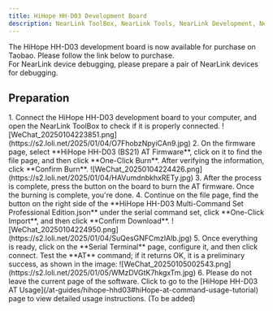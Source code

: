```yaml
---
title: HiHope HH-D03 Development Board
description: NearLink ToolBox, NearLink Tools, NearLink Development, NearLink, NearLink ToolBox, Getting Started Guide for NearLink ToolBox, HiHope, HH-D03
---
```


<Aside type="note" title="Note">The HiHope HH-D03 development board is now available for purchase on Taobao. Please follow the link below to purchase.</Aside>

<LinkCard title="HiHope HH-D03 Development Board" description="HiHope's new NearLink product, renamed and updated, click here to buy" href="//item.taobao.com/item.htm?spm=a21n57.1.item.1.1afb523cNysA3u&priceTId=2147814c17360005697057724ef740&utparam=%7B%22aplus_abtest%22%3A%22d5812445887df9b2d06c42a4c24beda2%22%7D&id=851723503790&ns=1&abbucket=8&xxc=taobaoSearch&skuId=5815298574509&pisk=gWyKHYTPQNb3bDMcK91iqAsRKlSgp8EF-yrXE40HNPUTVVvlYvfrez3Tz2cnd2v-euUzrzEPY0g7Pz3ut1X0YkkrFZDRntqFeVSTOy3IOdsSmDOCjXTLAv-IFZbceCxsTwD7-Hb5xdOs0ViIVbi5XAioADMSO4T1X0ikRQ9QPlst70oBR49Wffiq5UOIOpGs5mmWdeOIFGEs70MSPbXhyVtIrLFYf95yWe1yhKwtvX3JKVp-4R9mtqMj5L_7BDLqlkg9FL3UF5-gXkbp3lDUHrn0-O9LkoyaWcafeNHz77aS2P62rvP08-lTbs9_bv3ZG7GOA9Ztp2hxjXtJOvF788hU93S4fvaagqlC_NoTK-c-ufL1RlqtRjF8-NJS-SE_Wj2MSKDz77aS2PTd4py0HjhWoqnkOGI9aQlIbWonHzexy8btXqjdeQRr_GotoGI9aQlNbc3cvwdyafSN." target="_blank"/>

<Aside type="caution" title="Warning">For NearLink device debugging, please prepare a pair of NearLink devices for debugging.</Aside>

## Preparation

<Tabs>
  <TabItem label="HiHope AT">
    <Steps>
    1. Connect the HiHope HH-D03 development board to your computer, and open the NearLink ToolBox to check if it is properly connected.
    ![WeChat_20250104223851.png](https://s2.loli.net/2025/01/04/O7FhobzNpyiCAn9.jpg)
    2. On the firmware page, select **HiHope HH-D03 (BS21) AT Firmware**, click on it to find the file page, and then click **One-Click Burn**. After verifying the information, click **Confirm Burn**.
    ![WeChat_20250104224426.png](https://s2.loli.net/2025/01/04/HAVumdnbkhxRETy.jpg)
    3. After the process is complete, press the button on the board to burn the AT firmware. Once the burning is complete, you're done.
    4. Continue on the file page, find the button on the right side of the **HiHope HH-D03 Multi-Command Set Professional Edition.json** under the serial command set, click **One-Click Import**, and then click **Confirm Download**.
    ![WeChat_20250104224950.png](https://s2.loli.net/2025/01/04/SuQesGNFCmzIAlb.jpg)
    5. Once everything is ready, click on the **Serial Terminal** page, configure it, and then click connect. Test the **AT** command; if it returns OK, it is a preliminary success, as shown in the image:
    ![WeChat_20250105002543.png](https://s2.loli.net/2025/01/05/WMzDVGtK7hkgxTm.jpg)
    6. Please do not leave the current page of the software. Click to go to the [HiHope HH-D03 AT Usage](/at-guides/hihope-hhd03#hiHope-at-command-usage-tutorial) page to view detailed usage instructions.
    </Steps>
  </TabItem>
  <TabItem label="Others">
    (To be added)
  </TabItem>
</Tabs>